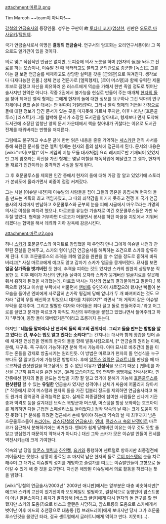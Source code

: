 attachment:마르코.png

Tim Marcoh ~~team이 아니다!~~

[[강철의 연금술사]]의 등장인물. 
성우는 구판이 故 [[토타니 코지]]/[[엄상현]], 신판은 [[오모로 마사유키]]/[[탁원제]].

국가 연금술사로서 이명은 '''결정의 연금술사'''. 연구서의 암호화는 요리연구서풍이라 그 쪽으로도 일가견이 있을 것이다. 

의료 및[* 직접적인 언급은 없지만, 도피중에 의사 노릇을 하며 [현자의 돌]을 놔두고 진료를 하는 모습이나, 이슈발 전 때 닥터라고도 불리고 군의관으로 종군한 [녹스]도 그를 아는 걸 보면 연금술를 배제하고도 상당한 실력을 갖춘 [군의관]으로 여겨진다. 생각보다 다재다능한 인물.] 생체 연성 전문가로 [엘릭형제], [로이 머스탱]과 함께 유력한 제물후보로 꼽혔고 자신을 회유하러 온 러스트에게 역습을 가해서 한번 죽일 정도로 뛰어난 술사지만 현역은 아니다. 작중 2권에서 불가능을 현실로 만들어 주는 매개체 [[현자의 돌]]을 찾아 헤매던 엘릭 형제는 그에게 현자의 돌에 대한 정보를 요구하나 그건 악마의 연구 자체이니 결코 손을 대서는 안 된다며 거절당한다. 그러나 엘릭 형제의 거듭된 간청으로 돌에 대한 정보가 담긴 문서가 있는 곳을 마지못해 가르쳐 주지만, 이후 나타난 [호문쿨루스] [러스트]가 그를 협박해 문서가 소장된 도서관을 알아내고, 형제보다 먼저 도착해 도서관에 소장된 엄청난 양의 문서 가운데에서 책을 찾아내가 귀찮다는 이유로 도서관 전체를 태워버리는 만행을 저지른다. 

그럼에도 불구하고 수소문 끝에 한번 읽은 내용을 줄줄 기억하는 [[셰스카]]란 전직 사서를 통해 복원된 문서를 얻은 엘릭 형제는 현자의 돌의 실체에 접근하게 된다. 문서의 내용은 [wiki:"코어(포탈)" 어느 게임의 지능 모듈 대사처럼] 요리 레시피로만 기재되어 있었지만 그게 암호라는 확신을 가진 형제는 몇날 며칠을 해독작업에 메달렸고 그 결과, 현자의 돌 재료가 인간이라는 충격적인 사실을 알게 된다.

그 후 호문쿨루스를 제외한 인간 중에서 현자의 돌에 대해 가장 잘 알고 있었기에 스토리가 본궤도에 올라가면서 비중이 점점 커져갔다.

그는 사실 [이슈발 내전]때 이슈발의 사람들을 잡아 그들의 영혼을 응집시켜 현자의 돌을 만드는 계획의 최고 책임자였고, 그 때의 죄책감을 이기지 못하고 전쟁 후 국가 연금술사의 자리마저 반납하고 호문쿨루스와 군부의 눈을 피해 시골에서 마우로라는 가명의 의사로 여생을 마치려 했으나, 마르코를 유능한 기술자로 여긴 호문쿨루스들은 가만 놔두질 않았다. 협력을 거부하면 마르코가 머물면서 봉사를 하던 마을을 지도에서 지워버리겠다는 협박을 해서 데려와 지하 감옥에 감금시킨다.

attachment:마르코2.png

허나 [[스카]]가 호문쿨루스의 아지트로 잠입했을 때 우연히 만나 그에게 이슈발 내전과 관련된 진실을 전해주고, 스카의 형이 남긴 연금술서를 해독하는 조건으로 스카와 합류하게 된다. 이후 호문쿨루스의 추격을 피해 얼굴을 원판을 알 수 없을 정도로 흉하게 바꿔버리고[* 사실 마르코에게 예고도 않고 갑자기 스카가 얼굴을 뭉개버렸다. 묘사를 보면 '''얼굴 살가죽을 벗겨버린''' 듯 한데, 추격을 피하는 것도 있지만 스카의 원한이 상당부분 작용한 듯. 이후 메이가 자신의 연단술 실력이 모자라 스카가 뭉개버린 얼굴치료를 잘못해줘서 흉하게 된것을 사과했는데, 마르코 박사는 자신의 업보의 결과물이라고 말한다.] 북쪽으로 향하고 이슈발 부락에서 머물면서 [[엔비]]를 유인하여 사로잡으려 했지만 빡돌아 본모습을 들어낸 엔비에게 사로잡혀 손가락 튕김에 당해 앞니가 두 개 빠져버리는 것도 모자라 "감히 우릴 배신하고 튀었으니 대가를 치뤄야지?" 라면서 "저 게딱지 같은 이슈발 부락을 뭉개주마. 그리고 팔팔한 여자와 아이들은 죄다 끌고 돌로 만들어주지."라고 어그로를 끌었고 분개한 마르코가 아직도 자신의 부하들을 붙잡고 있었냐면서 풀어주라고 하자 "무리야, 몽땅 돌이 돼버렸거든"이라고 조롱까지 듣는다.

하지만 '''"네놈들 말마따나 난 현자의 돌의 최고의 권위자지. 그리고 돌을 만드는 방법을 알고 있다는 건, 부수는 법도 알고 있다는 소리다!"'''는 간지나는 대사와 함께 장갑을 벗어 손에 새겨진 연성진을 엔비의 현자의 돌을 향해 발동시킴으로서, [* 연금술의 원리는 이해, 분해, 재구축. 즉 구축이 가능하다면 분해 역시 가능하다. 아마 묘사로 비추건데 돌을 이루는 혼들을 강제로 방출시키는 원리인듯. 이 방법은 마르코가 현자의 돌 연성식을 누구보다도 잘 알고있기에 가능했던 방법이다. 후에 [[알폰스 엘릭]]은 [[글러트니]]를 만났을 때 마르코처럼 원샷원킬을 하고싶어도 할 수 없던 이유가 '''연성식'''을 모르기 때문.] [엔비]를 자신을 근근히 유지시킬 혼만 남은, (본래 모습이기도 한) 연약한 생명체로 전락시킨다. 인간중에선 현자의 돌을 만드는 방법을 가장 잘 알고 있기에 분해가 가능해 [[호문쿨루스]]를 '''원샷원킬''' 할 수 있는 '''유일한''' 연금술사 였지만 성격이나 신체가 싸움에 어울리지 않아서[* 작중에서 로이 머스탱과 현자의 돌을 가진 킴블리 정도를 제외하면 연금술사라고 해도 원거리 광역공격 공격능력은 없다. 실제로 최종결전에 참여한 사람들은 신나게 기관총과 박격포 등을 갈겨대던 브릭스 북방군과 머스탱, 머스탱을 항상 보좌하는 호크아이를 제외하면 다들 근접전 스페셜리스트 들이었다.] 정작 약속의 날 때는 크게 도움이 되진 못했다.[* 분해를 하려면 접근해서 손에 닿아야 하는데 약속의 날 때 최후까지 남은 호문쿨루스들이 [[프라이드]], [[라스(강철의 연금술사)]], [[엔비]], [[플라스크 속의 난쟁이]]로 마르코가 접근해서 분해하기에는 버거웠다. 엔비가 쉽게 당해버린 이유는 아무 것도 못할 줄 알고 방심했기 때문이지 약해서가 아니다.] 대신 그와 스카가 모은 이슈발 인들이 전세를 역전시키는데 크게 기여한다.  

약속의 날 당일 [[알폰스 엘릭]]과 [[하인켈]], [[요키]]와 동행하여 센트럴로 향하지만 최종결전에 끼어들지는 못했다. 상황이 종료된 후 마지막 남은 현자의 돌로 [[로이 머스탱]]의 눈을 치료해주며 그 대가로 이슈발의 성지를 개방하고 슬럼가를 떠도는 이슈발인들이 고향으로 돌아갈 수 있게 해 줄 것을 요구한다. 자신은 해방된 이슈발에서 의료 활동을 하겠다는 뜻을 밝혔다.

[wiki:"강철의 연금술사/2003년" 2003년 애니판]에서는 앞부분은 대충 비슷하지만[* 에드와 스카의 교전이 있기전이라 오토메일도 멀쩡하고, 결정적으로 동행인이 암스트롱이 아닌 알폰스이다.] 위치가 발각당해 [바스크 글랜]에게 다시 현자의 돌 연구를 할 뻔 했지만 스카의 도움(?)으로 바스크 글랜은 사망하고, 암스트롱의 도움으로 스카에게서 벗어난 이후 에드의 추천장으로 대총통 [킹 브래드레이]에게 보내지만 당시 그가 호문쿨루스인것을 몰랐던 터라, 결국 센트럴에서 글러트니에게 먹히고 만다. 지못미(...).
